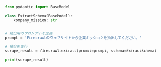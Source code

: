 ```python Python
from pydantic import BaseModel

class ExtractSchema(BaseModel):
    company_mission: str


# 抽出用のプロンプトを定義
prompt = 'Firecrawlのウェブサイトから企業ミッションを抽出してください。'

# 抽出を実行
scrape_result = firecrawl.extract(prompt=prompt, schema=ExtractSchema)

print(scrape_result)
```
